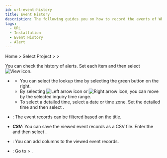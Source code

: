 ```yaml
---
id: url-event-history
title: Event History
description: The following guides you on how to record the events of WhaTap URL Monitoring service.
tags:
  - URL
  - Installation
  - Event History
  - Alert
---
```


Home > Select Project > <Cmdname sid="side_event" className="uitext" /> > <Cmdname sid="side_eventHistory" className="uitext" />

You can check the history of alerts. Set each item and then select ![View icon](/img/ico-btn-search.png).

<ImgLang img='url-event-history.png' desc='Event history' />

- <Cmdname sid="time_selector" className="uitext" />

  - You can select the lookup time by selecting the green button on the right.
  - By selecting ![Left arrow icon](/img/left-arrow.svg) or ![Right arrow icon](/img/right-arrow.svg), you can move by the selected inquiry time range.
  - To select a detailed time, select a date or time zone. Set the detailed time and then select <Cmdname sid="apply" className="uitext" />.

- <Cmdname sid="filter" className="uitext" />: The event records can be filtered based on the title.

- **_CSV_**: You can save the viewed event records as a CSV file. Enter the <Cmdname sid="maximum_csv_lines" className="uitext" /> and then select <Cmdname sid="download" className="uitext" />.

- <Cmdname sid="column_select" className="uitext" />: You can add columns to the viewed event records.

- <Cmdname sid="event_setting" className="uitext" />: Go to <Cmdname sid="side_event" className="uitext" /> &gt; <Cmdname sid="side_eventSetting" className="uitext" />.
